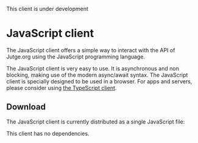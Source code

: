 
<Warning>This client is under development</Warning>

# JavaScript client

The JavaScript client offers a simple way to interact with the API of Jutge.org using the JavaScript programming language.

The JavaScript client is very easy to use. It is asynchronous and non blocking, making use of the modern async/await syntax. The JavaScript client is specially designed to be used in a browser. For apps and servers, please consider using [the TypeScript client](/clients/typescript).

## Download

The JavaScript client is currently distributed as a single JavaScript file:

<DownloadClientButton
    href="/api/clients/javascript" filename="jutge_api_client.js" />

This client has no dependencies.
